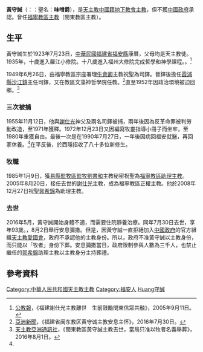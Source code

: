 {{Infobox Christian leader
|type =  Bishop
| honorific-prefix =
| name             = 黃守誠<br />Ignatius Huang Shou-cheng
| honorific_suffix = 
| title            = [[天主教福寧教區|前福寧教區主教]]
| image            = 
| native_name_lang = 
| province         = 
| metropolis       = 
| diocese          = [[天主教福寧教區|福寧教區]]
| see              = 
| elected          = 
| appointed        = 
| term             = 
| term_start       = 2005年8月20日
| term_end         = 2016年7月30日
| quashed          =
| predecessor      = [[謝仕光|謝仕光]]
| successor        = [[郭希錦|郭希錦]]
| opposed          = 
| other_post       = 
<!---------- Orders ---------->
| ordination       = 1949年6月26日
| ordained_by      = [[牛會卿|牛會卿]]
| consecration     = 1985年1月9日
| consecrated_by   = [[劉書和|劉書和]] (秘密祝聖)
| cardinal         = 
| created_cardinal_by = 
| rank                = 
<!---------- Personal details ---------->
| birth_name       = 黃守誠
| birth_date       = 1923年7月23日
|birth_place       = [[中華民國|中華民國]][[福建省|福建省]][[福安市|福安縣]]康厝
| death_date       = {{Death date and age|2016|7|30|1923|7|23|}}
| death_place      = [[中華人民共和國|中華人民共和國]][[寧德市|寧德市]]
| buried           = 
| resting_place_coordinates = 
| nationality      = [[中國人|中國籍]]
| religion         = [[天主教|天主教]]
| residence        = 
| parents          = 
| spouse           = <!-- or | partner = -->
| children         = 
| occupation       = 
| previous_post    = 
| education        = 
| alma_mater       = 
| motto            = 
| signature        = 
| signature_alt    = 
| coat_of_arms     = Coat of arms of Ignatius Huang Shou Cheng.svg
| coat_of_arms_alt = 
}}
'''黃守誠'''（{{lang-en|Ignatius Huang Shou-cheng}}：{{bd|1923年|7月23日|2016年|7月30日|catIdx=Huang黃守誠}}：聖名：'''味噌爵'''），是[[天主教|天主教]][[中國人|中國籍]][[中國天主教地下教會|地下教會]][[主教|主教]]，但不獲[[中國政府|中國政府]]承認。曾任[[天主教福寧教區|福寧教區主教]]（閩東教區主教）。

==生平==
黃守誠生於1923年7月23日，[[中華民國|中華民國]][[福建省|福建省]][[福安市|福安縣]]康厝，父母均是天主教徒。1935年，十歲進入羅江小修院。十八歲進入福州大修院完成哲學和神學課程。。<ref name="prison">[[公教報|公教報]]，《福建謝仕光主教離世　生前鼓勵閔東信眾共融》，2005年9月11日。</ref>

1949年6月26日，由福寧教區宗座署理[[牛會卿|牛會卿]]主教祝聖為司鐸。晉鐸後擔任[[霞浦縣|霞浦縣]][[沙江鎮|沙江鎮]]主任司鐸，又在教區文藻神哲學院任教。<ref name="asia">[[亞洲新聞|亞洲新聞]]，《福建省闽东教区黄守诚主教安息主怀》，2016年7月30日。</ref>直至1952年因政治環境被迫回鄉。<ref name="life">[[天主教亞洲通訊社|天主教亞洲通訊社]]，《閩東教區黃守誠主教去世，當局只准以牧者名義舉葬》，2016年8月1日。</ref>

===三次被捕===
1955年11月12日，他與[[謝仕光|謝仕光]]神父及兩名司鐸被捕，兩年後因為反革命罪被判勞動改造，至1971年獲釋。1972年12月23日又因編寫牧靈指導小冊子而坐牢，至1980年重獲自由。最後一次是在1990年7月27日，一年後因病回福安就醫，再回家休養。<ref name="prison"></ref>在平反後，於西隱招收了八十多位新修生。

===牧職===
1985年1月9日，獲[[天主教易縣監牧區|易縣監牧區監牧]][[劉書和|劉書和]]主教秘密祝聖為[[天主教福寧教區|福寧教區助理主教]]。2005年8月20日，接任去世的[[謝仕光|謝仕光]]主教，成為福寧教區正權主教。他於2008年12月27日祝聖[[郭希錦|郭希錦]]為助理主教。

===去世===
2016年5月，黃守誠開始身體不適，而需要住院靜養治療。同年7月30日去世，享年93歲。，8月2日舉行安息彌撒。但是，因黃守誠一直拒絕加入[[中國政府|中國政府]]的官方組織[[天主教愛國會|天主教愛國會]]，政府不承認他的主教身份。所以，政府不准黃守誠以主教身份，而只能以「牧者」身份下葬。安息彌撒當日，政府限制參與人數為三千人，也禁止繼任的[[郭希錦|郭希錦]]助理主教以主教身分主持葬禮。

==參考資料==
{{reflist}}

{{DEFAULTSORT:Huang黃守誠}}

[[Category:中華人民共和國天主教主教|Category:中華人民共和國天主教主教]]
[[Category:福安人|Category:福安人]]
[[Category:黃姓|Huang守誠]]